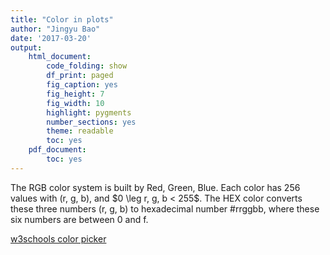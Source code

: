```yaml
---
title: "Color in plots"
author: "Jingyu Bao"
date: '2017-03-20'
output:
    html_document:
        code_folding: show
        df_print: paged
        fig_caption: yes
        fig_height: 7
        fig_width: 10
        highlight: pygments
        number_sections: yes
        theme: readable
        toc: yes
    pdf_document:
        toc: yes
---
```



The RGB color system is built by Red, Green, Blue. Each color has 256 values with (r, g, b), and $0 \leg r, g, b < 255$.
The HEX color converts these three numbers (r, g, b) to hexadecimal number #rrggbb, where these six numbers are between 0 and f.

[w3schools color picker](https://www.w3schools.com/colors/colors_picker.asp)